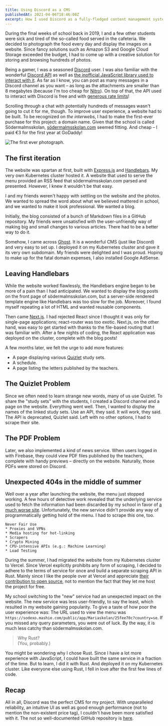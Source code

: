 ```yaml
---
title: Using Discord as a CMS
publishedAt: 2021-04-06T18:46:00Z
excerpt: How I used Discord as a fully-fledged content management system.
---
```


During the final weeks of school back in 2019, I and a few other students were sick and tired of the so-called food served in the cafeteria.
We decided to photograph the food every day and display the images on a website. Since fancy solutions such as Amazon S3 and Google Cloud Storage exceeded the budget,
I had to come up with a creative solution for storing and browsing hundreds of photos.

Being a gamer, I was a seasoned [Discord](https://discord.com/) user. I was also familiar with the wonderful [Discord API](https://discord.com/developers/docs/intro)
as well as [the inofficial JavaScript library used to interact with it](https://discord.js.org/#/).
As far as I know, you can post as many messages in a Discord channel as you want –
as long as the attachments are smaller than 8 megabytes (because I'm too cheap for [Nitro](https://discord.com/nitro)).
On top of that, the API used to interact with Discord is free and with [generous rate limits](https://discord.com/developers/docs/topics/rate-limits)!

Scrolling through a chat with potentially hundreds of messages wasn't going to cut it for me, though. To improve user experience, a website had to be built.
To be recognized on _the interwebs_, I had to make the first-ever purchase for this project: a domain name. Given that the school is called Södermalmsskolan,
[södermalmsskolan.com](https://xn--sdermalmsskolan-8sb.com/) seemed fitting. And cheap – I paid €3 for the first year at GoDaddy!

![The first ever photograph.](https://cdn.discordapp.com/attachments/575993879837409290/576074256723476491/IMG_20190507_121005.jpg)

## The first iteration

The website was spartan at first, built with [Express.js](https://expressjs.com/) and [Handlebars](https://handlebarsjs.com/).
My very own Kubernetes cluster hosted it.
A website that used to serve the menu provided an RSS feed that södermalmsskolan.com parsed and presented. However, I knew it wouldn't be that easy.

I and my friends weren't happy with settling on the website and the photos. We wanted to spread the word about what we believed mattered in school, and we wanted to make it look professional. We wanted a blog.

Initially, the blog consisted of a bunch of Markdown files in a GitHub repository.
My friends were unsatisfied with the user-unfriendly way of making big and small changes to various articles. There had to be a better way to do it.

Somehow, I came across [Ghost](https://ghost.org/). It is a wonderful CMS (just like Discord) and very easy to set up.
I deployed it on my Kubernetes cluster and gave it its very own subdomain.
My friends were delighted and I was proud. Hoping to make up for the fatal domain expenses, I also installed Google AdSense.

## Leaving Handlebars

While the website worked flawlessly, the Handlebars engine began to be more of a pain than I had anticipated.
We wanted to display the blog posts on the front page of södermalmsskolan.com,
but a server-side rendered template engine like Handlebars was too slow for the job. Moreover,
I found myself repeating a lot of HTML and wanted reusable components.

Then came [Next.js](https://nextjs.org/). I had rejected React since I thought it was only for single-page applications;
react-router was too exotic. Next.js, on the other hand, was easy to get started with thanks to the file-based routing that I was familiar with.
After a few nights of coding, the React application was deployed on the cluster, complete with the blog posts!

A few months later, we felt the urge to add more features:

- A page displaying various [Quizlet](https://quizlet.com/) study sets.
- A schedule.
- A page listing the letters published by the teachers.

## The Quizlet Problem

Since we often need to learn strange new words, many of us use Quizlet. To share the "study sets" with the students,
I created a Discord channel and a page on the website. Everything went well. Then, I wanted to display the names of the linked study sets.
Use an API, they said. It will work, they said. The API is deprecated, Quizlet said. Left with no other options, I had to scrape their site.

## The PDF Problem

Later, we also implemented a kind of news service. When users logged in with Firebase, they could view PDF files published by the teachers,
complete with handy previews – directly on the website. Naturally, those PDFs were stored on Discord.

## Unexpected 404s in the middle of summer

Well over a year after launching the website, the menu just stopped working.
A few hours of detective work revealed that the underlying service used to fetch the information
had been discarded by my school in favor of [a much worse site](https://www.mashie.com/en).
Unfortunately, the new service didn't provide any way of programmatically getting hold of the menu. I had to scrape this one, too.

```
Never Fair Use
* Proxies and VPNs
* Media hosting for hot-linking
* Scrapers
* Crypto Mining
* CPU-intensive APIs (e.g.: Machine Learning)
* Load Testing
```

During the summer, I had migrated the website from my Kubernetes cluster to Vercel. Since Vercel explicitly prohibits any form of scraping,
I decided to adhere to the terms of service for once and build a separate scraping API in Rust. Mainly since I like the people over
at Vercel and appreciate [their contribution to open source](https://vercel.com/oss), not to mention the fact that they let me host the project for free.

My school switching to the "new" service had an unexpected impact on the website. The new service was less user-friendly, to say the least, which resulted in my website gaining popularity.
To give a taste of how poor the user experience was: The URL used to view the menu was `https://sodexo.mashie.com/public/app/Mariaskolan/25fee70c?country=se`.
If you missed any query parameters, you were out of luck. By the way, it is much less catchy than södermalmsskolan.com.

> Why Rust?  
> (You, probably.)

You might be wondering why I chose Rust. Since I have a lot more experience with JavaScript,
I could have built the same service in a fraction of the time. But to learn, I did it with Rust.
And deployed it on my Kubernetes cluster. Like everyone else using Rust, I fell in love after the first few lines of code.

## Recap

All in all, Discord was the perfect CMS for my project. With unparalleled reliability, an intuitive UI as well as good enough performance (not to mention the non-existent price tag),
I couldn't have been more satisfied with it. The not so well-documented GitHub repository is [here](https://github.com/ThePicoNerd/sodermalmsskolan.com).
